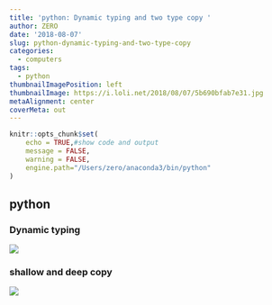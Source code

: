 ```yaml
---
title: 'python: Dynamic typing and two type copy '
author: ZERO
date: '2018-08-07'
slug: python-dynamic-typing-and-two-type-copy
categories:
  - computers
tags:
  - python
thumbnailImagePosition: left
thumbnailImage: https://i.loli.net/2018/08/07/5b690bfab7e31.jpg
metaAlignment: center
coverMeta: out
---
```


```r
knitr::opts_chunk$set(
	echo = TRUE,#show code and output
	message = FALSE,
	warning = FALSE,
	engine.path="/Users/zero/anaconda3/bin/python"
)
```

## python {.tabset}

### Dynamic typing 
![](https://i.loli.net/2018/08/07/5b690ba4579be.jpg)

### shallow and deep copy
![](https://i.loli.net/2018/08/07/5b690bbd43f41.jpg)
